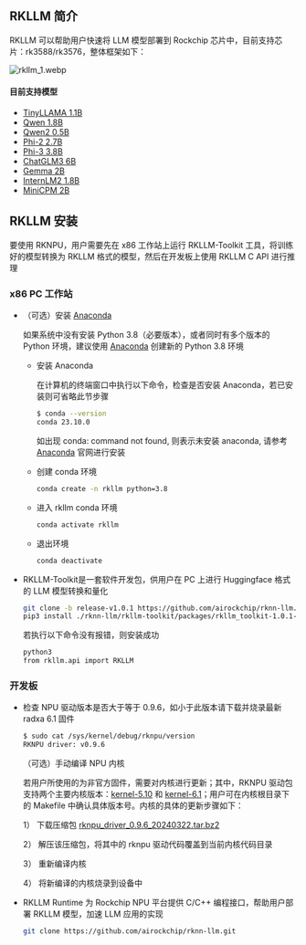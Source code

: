## RKLLM 简介

RKLLM 可以帮助用户快速将 LLM 模型部署到 Rockchip 芯片中，目前支持芯片：rk3588/rk3576，整体框架如下：

![rkllm_1.webp](/img/general-tutorial/rknn/rkllm_1.webp)

#### 目前支持模型

- [TinyLLAMA 1.1B](https://huggingface.co/TinyLlama/TinyLlama-1.1B-Chat-v1.0/tree/fe8a4ea1ffedaf415f4da2f062534de366a451e6)
- [Qwen 1.8B](https://huggingface.co/Qwen/Qwen-1_8B-Chat/tree/1d0f68de57b88cfde81f3c3e537f24464d889081)
- [Qwen2 0.5B](https://huggingface.co/Qwen/Qwen1.5-0.5B/tree/8f445e3628f3500ee69f24e1303c9f10f5342a39)
- [Phi-2 2.7B](https://hf-mirror.com/microsoft/phi-2/tree/834565c23f9b28b96ccbeabe614dd906b6db551a)
- [Phi-3 3.8B](https://huggingface.co/microsoft/Phi-3-mini-4k-instruct/tree/291e9e30e38030c23497afa30f3af1f104837aa6)
- [ChatGLM3 6B](https://huggingface.co/THUDM/chatglm3-6b/tree/103caa40027ebfd8450289ca2f278eac4ff26405)
- [Gemma 2B](https://huggingface.co/google/gemma-2b-it/tree/de144fb2268dee1066f515465df532c05e699d48)
- [InternLM2 1.8B](https://huggingface.co/internlm/internlm2-chat-1_8b/tree/ecccbb5c87079ad84e5788baa55dd6e21a9c614d)
- [MiniCPM 2B](https://huggingface.co/openbmb/MiniCPM-2B-sft-bf16/tree/79fbb1db171e6d8bf77cdb0a94076a43003abd9e)

## RKLLM 安装

要使用 RKNPU，用户需要先在 x86 工作站上运行 RKLLM-Toolkit 工具，将训练好的模型转换为 RKLLM 格式的模型，然后在开发板上使用 RKLLM C API 进行推理

### x86 PC 工作站

- （可选）安装 [Anaconda](https://www.anaconda.com/)

  如果系统中没有安装 Python 3.8（必要版本），或者同时有多个版本的 Python 环境，建议使用 [Anaconda](https://www.anaconda.com/) 创建新的 Python 3.8 环境

  - 安装 Anaconda

    在计算机的终端窗口中执行以下命令，检查是否安装 Anaconda，若已安装则可省略此节步骤

    ```bash
    $ conda --version
    conda 23.10.0
    ```

    如出现 conda: command not found, 则表示未安装 anaconda, 请参考 [Anaconda](https://www.anaconda.com/) 官网进行安装

  - 创建 conda 环境
    ```bash
    conda create -n rkllm python=3.8
    ```
  - 进入 rkllm conda 环境

    ```bash
    conda activate rkllm
    ```

  - 退出环境
    ```bash
    conda deactivate
    ```

- RKLLM-Toolkit是一套软件开发包，供用户在 PC 上进行 Huggingface 格式的 LLM 模型转换和量化
  ```bash
  git clone -b release-v1.0.1 https://github.com/airockchip/rknn-llm.git
  pip3 install ./rknn-llm/rkllm-toolkit/packages/rkllm_toolkit-1.0.1-cp38-cp38-linux_x86_64.whl
  ```
  若执行以下命令没有报错，则安装成功
  ```bash
  python3
  from rkllm.api import RKLLM
  ```

### 开发板

- 检查 NPU 驱动版本是否大于等于 0.9.6，如小于此版本请下载并烧录最新 radxa 6.1 固件

  ```bash
  $ sudo cat /sys/kernel/debug/rknpu/version
  RKNPU driver: v0.9.6
  ```

  （可选）手动编译 NPU 内核

  若用户所使用的为非官方固件，需要对内核进行更新；其中，RKNPU 驱动包支持两个主要内核版本：[kernel-5.10](https://github.com/radxa/kernel/tree/stable-5.10-rock5) 和 [kernel-6.1](https://github.com/radxa/kernel/tree/linux-6.1-stan-rkr1)；用户可在内核根目录下的 Makefile 中确认具体版本号。内核的具体的更新步骤如下：

  1） 下载压缩包 [rknpu_driver_0.9.6_20240322.tar.bz2](https://github.com/airockchip/rknn-llm/tree/main/rknpu-driver)

  2） 解压该压缩包，将其中的 rknpu 驱动代码覆盖到当前内核代码目录

  3） 重新编译内核

  4） 将新编译的内核烧录到设备中

- RKLLM Runtime 为 Rockchip NPU 平台提供 C/C++ 编程接口，帮助用户部署 RKLLM 模型，加速 LLM 应用的实现
  ```bash
  git clone https://github.com/airockchip/rknn-llm.git
  ```
